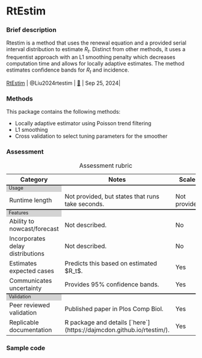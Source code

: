 # RtEstim {#sec-top .unnumbered}

### Brief description

Rtestim is a method that uses the renewal equation and a provided serial interval distribution to estimate $R_t$. Distinct from other methods, it uses a frequentist approach with an L1 smoothing penalty which decreases computation time and allows for locally adaptive estimates. The method estimates confidence bands for $R_t$ and incidence.

| [RtEstim](package_RtEstim.qmd#sec-top) | @Liu2024rtestim | [🔗](https://github.com/dajmcdon/rtestim) | Sep 25, 2024|

### Methods

This package contains the following methods:

- Locally adaptive estimator using Poisson trend filtering
- L1 smoothing
- Cross validation to select tuning parameters for the smoother

### Assessment

```{=html}
<table>
    <caption>Assessment rubric</caption>
    <!---HEADING --->
    <tr style="border-top: none;">
      <th style="font-weight: bold; width: 40%">Category</th>
      <th style="font-weight: bold; width: 40%">Notes</th>
      <th style="font-weight: bold; width: 20%">Scales</th>
    </tr>
    
        <!------ SECTION 1: USAGE -------->
    <tr columnspan="3", style="background-color: lightgrey;border-top: 2px solid;margin-top: 1;margin-bottom: 1; line-height: 1;font-size: 0.8em;">
      <td> Usage </td>
    </tr>

    <tr>
        <td>Runtime length</td>
        <td>Not provided, but states that runs take seconds.</td>
        <td>
          Not provided.
        </td>
    </tr>
      
      <!------ SECTION 2: FEATURES -------->
    <tr columnspan="3", style="background-color: lightgrey;border-top: 2px solid;margin-top: 1;margin-bottom: 1; line-height: 1;font-size: 0.8em;">
      <td> Features </td>
    </tr>
        <tr>
        <td>Ability to nowcast/forecast</td>
        <td>Not described.</td>
        <td>
          No
                  </td>
    </tr>
                    <tr>
        <td>Incorporates delay distributions</td>
        <td>Not described.</td>
        <td>
          No
        </td>
    </tr>
    
                        <tr>
        <td>Estimates expected cases </td>
        <td>Predicts this based on estimated $R_t$.</td>
        <td>
          Yes
        </td>
    </tr>

                        <tr>
        <td>Communicates uncertainty</td>
        <td>Provides 95% confidence bands.</td>
        <td>
Yes
        </td>
    </tr>

      <!------ SECTION 3: Validation -------->
    <tr columnspan="3", style="background-color: lightgrey;border-top: 2px solid;margin-top: 1;margin-bottom: 1; line-height: 1;font-size: 0.8em;">
      <td> Validation </td>
    </tr>
    
                        <tr>
        <td>Peer reviewed validation</td>
        <td>Published paper in Plos Comp Biol.</td>
        <td>
          Yes
        </td>
    </tr>
    
                        <tr>
        <td>Replicable documentation</td>
        <td>R package and details [`here`](https://dajmcdon.github.io/rtestim/).</td>
        <td>
          Yes
        </td>
    </tr>


</table>

```



### Sample code
